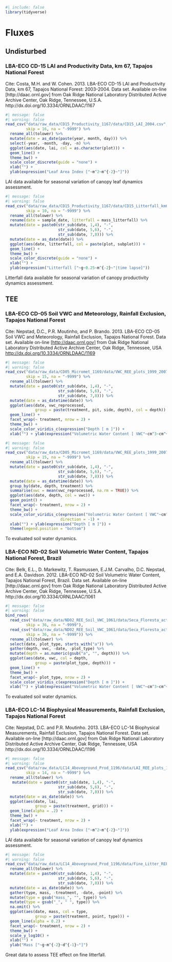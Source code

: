 ```r
#| include: false
library(tidyverse)
```

# Fluxes {.unnumbered}

## Undisturbed

### LBA-ECO CD-15 LAI and Productivity Data, km 67, Tapajos National Forest

Cite: Costa, M.H. and W. Cohen. 2013. LBA-ECO CD-15 LAI and Productivity Data, km 67, Tapajos National Forest: 2003-2004. Data set. Available on-line \[http://daac.ornl.gov\] from Oak Ridge National Laboratory Distributed Active Archive Center, Oak Ridge, Tennessee, U.S.A. http://dx.doi.org/10.3334/ORNLDAAC/1167

```r
#| message: false
#| warning: false
read_csv("data/raw_data/CD15_Productivity_1167/data/CD15_LAI_2004.csv",
         skip = 16, na = "-9999") %>% 
  rename_all(tolower) %>% 
  mutate(date = as_date(paste(year, month, day))) %>% 
  select(-year, -month, -day, -n) %>% 
  ggplot(aes(date, lai, col = as.character(plot))) +
  geom_line() +
  theme_bw() +
  scale_color_discrete(guide = "none") +
  xlab("") +
  ylab(expression("Leaf Area Index ["~m^2~m^{-2}~"]"))
```

LAI data available for seasonal variation of canopy leaf dynamics assessment.

```r
#| message: false
#| warning: false
read_csv("data/raw_data/CD15_Productivity_1167/data/CD15_Litterfall_km67_2004.csv",
         skip = 10, na = "-9999") %>% 
  rename_all(tolower) %>% 
  rename(date = sample_date, litterfall = mass_litterfall) %>% 
  mutate(date = paste0(str_sub(date, 1,4), "-",
                       str_sub(date, 5,6), "-",
                       str_sub(date, 7,8))) %>% 
  mutate(date = as_date(date)) %>% 
  ggplot(aes(date, litterfall, col = paste(plot, subplot))) +
  geom_line() +
  theme_bw() +
  scale_color_discrete(guide = "none") +
  xlab("") +
  ylab(expression("Litterfall ["~g~0.25~m^{-2}~"|time lapse]"))
```

Litterfall data available for seasonal variation of canopy productivity dynamics assessment.

## TEE

### LBA-ECO CD-05 Soil VWC and Meteorology, Rainfall Exclusion, Tapajos National Forest

Cite: Nepstad, D.C., P.R. Moutinho, and P. Brando. 2013. LBA-ECO CD-05 Soil VWC and Meteorology, Rainfall Exclusion, Tapajos National Forest. Data set. Available on-line \[[http://daac.ornl.gov\]](http://daac.ornl.gov]) from Oak Ridge National Laboratory Distributed Active Archive Center, Oak Ridge, Tennessee, USA <http://dx.doi.org/10.3334/ORNLDAAC/1169>

```r
#| message: false
#| warning: false
read_csv("data/raw_data/CD05_Micromet_1169/data/VWC_REE_plots_1999_2007.csv",
         skip = 15, na = "-9999") %>% 
  rename_all(tolower) %>% 
  mutate(date = paste0(str_sub(date, 1,4), "-",
                       str_sub(date, 5,6), "-",
                       str_sub(date, 7,8))) %>% 
  mutate(date = as_datetime(date)) %>% 
  ggplot(aes(date, vwc_reprocessed, 
             group = paste(treatment, pit, side, depth), col = depth)) +
  geom_line() +
  facet_wrap(~ treatment, nrow = 2) +
  theme_bw() +
  scale_color_viridis_c(expression("Depth [ m ]")) +
  xlab("") + ylab(expression("Volumetric Water Content [ VWC"~cm^3~cm^{-3}~"]"))
```

```r
#| message: false
#| warning: false
read_csv("data/raw_data/CD05_Micromet_1169/data/VWC_REE_plots_1999_2007.csv",
         skip = 15, na = "-9999") %>% 
  rename_all(tolower) %>% 
  mutate(date = paste0(str_sub(date, 1,4), "-",
                       str_sub(date, 5,6), "-",
                       str_sub(date, 7,8))) %>% 
  mutate(date = as_datetime(date)) %>% 
  group_by(date, depth, treatment) %>% 
  summarise(vwc = mean(vwc_reprocessed, na.rm = TRUE)) %>% 
  ggplot(aes(date, depth, col = vwc)) +
  geom_point() +
  facet_wrap(~ treatment, nrow = 2) +
  theme_bw() +
  scale_color_viridis_c(expression("Volumetric Water Content [ VWC"~cm^3~cm^{-3}~"]"),
                        direction = -1) +
  xlab("") + ylab(expression("Depth [ m ]")) +
  theme(legend.position = "bottom")
```

To evaluated soil water dynamics.

### LBA-ECO ND-02 Soil Volumetric Water Content, Tapajos National Forest, Brazil

Cite: Belk, E.L., D. Markewitz, T. Rasmussen, E.J.M. Carvalho, D.C. Nepstad, and E.A. Davidson. 2012. LBA-ECO ND-02 Soil Volumetric Water Content, Tapajos National Forest, Brazil. Data set. Available on-line \[http://daac.ornl.gov\] from Oak Ridge National Laboratory Distributed Active Archive Center, Oak Ridge, Tennessee, U.S.A. http://dx.doi.org/10.3334/ORNLDAAC/1061

```r
#| message: false
#| warning: false
bind_rows(
  read_csv("data/raw_data/ND02_REE_Soil_VWC_1061/data/Seca_Floresta_actual_vs_simulated_VWC_control_plot.csv",
         skip = 36, na = "-9999"),
  read_csv("data/raw_data/ND02_REE_Soil_VWC_1061/data/Seca_Floresta_actual_vs_simulated_VWC_treatment_plot.csv",
         skip = 36, na = "-9999")) %>% 
  rename_all(tolower) %>% 
  select(date, plot_type, starts_with("a")) %>% 
  gather(depth, vwc, -date, -plot_type) %>% 
  mutate(depth = as.numeric(gsub("a", "", depth))) %>% 
  ggplot(aes(date, vwc, col = depth, 
             group = paste(plot_type, depth))) +
  geom_line() +
  theme_bw() +
  facet_wrap(~ plot_type, nrow = 2) +
  scale_color_viridis_c(expression("Depth [ m ]")) +
  xlab("") + ylab(expression("Volumetric Water Content [ VWC"~cm^3~cm^{-3}~"]"))
```

To evaluated soil water dynamics.

### LBA-ECO LC-14 Biophysical Measurements, Rainfall Exclusion, Tapajos National Forest

Cite: Nepstad, D.C. and P.R. Moutinho. 2013. LBA-ECO LC-14 Biophysical Measurements, Rainfall Exclusion, Tapajos National Forest. Data set. Available on-line \[http://daac.ornl.gov\] from Oak Ridge National Laboratory Distributed Active Archive Center, Oak Ridge, Tennessee, USA http://dx.doi.org/10.3334/ORNLDAAC/1196

```r
#| message: false
#| warning: false
read_csv("data/raw_data/LC14_Aboveground_Prod_1196/data/LAI_REE_plots_1999_2006.csv",
         skip = 14, na = "-9999") %>% 
  rename_all(tolower) %>% 
   mutate(date = paste0(str_sub(date, 1,4), "-",
                       str_sub(date, 5,6), "-",
                       str_sub(date, 7,8))) %>% 
  mutate(date = as_date(date)) %>% 
  ggplot(aes(date, lai, 
             group = paste(treatment, grid))) +
  geom_line(alpha = .2) +
  theme_bw() +
  facet_wrap(~ treatment, nrow = 2) +
  xlab("") +
  ylab(expression("Leaf Area Index ["~m^2~m^{-2}~"]"))
```

LAI data available for seasonal variation of canopy leaf dynamics assessment.

```r
#| message: false
#| warning: false
read_csv("data/raw_data/LC14_Aboveground_Prod_1196/data/Fine_Litter_REE_plots_1998_2006.csv", skip = 16, na = "-9999") %>% 
  rename_all(tolower) %>% 
  mutate(date = paste0(str_sub(date, 1,4), "-",
                       str_sub(date, 5,6), "-",
                       str_sub(date, 7,8))) %>% 
  mutate(date = as_date(date)) %>% 
  gather(type, mass, -treatment, -date, -point) %>% 
  mutate(type = gsub("mass_", "", type)) %>% 
  mutate(type = gsub("_", " ", type)) %>% 
  na.omit() %>% 
  ggplot(aes(date, mass, col = type, 
             group = paste(treatment, point, type))) +
  geom_line(alpha = 0.2) +
  facet_wrap(~ treatment, nrow = 2) +
  theme_bw() +
  scale_y_log10() +
  xlab("") +
  ylab("Mass ["~g~m^{-2}~d^{-1}~"]")
```

Great data to assess TEE effect on fine litterfall.
